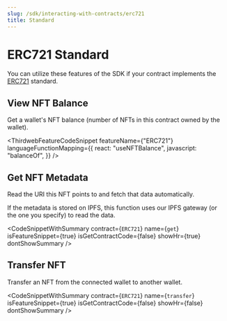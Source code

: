 ```yaml
---
slug: /sdk/interacting-with-contracts/erc721
title: Standard
---
```



# ERC721 Standard

You can utilize these features of the SDK if your contract implements the [ERC721](/extensions/erc721) standard.

<div className="row" style={{ marginBottom: 24 }}>
  <div className="col col--12" style={{ marginTop: 8 }}>
    <QuickstartCard
      name="Learn how to implement ERC721 in your smart contract"
      link={"/extensions/erc721"}
      image="/assets/icons/general.png"
    />
  </div>
</div>

## View NFT Balance

Get a wallet's NFT balance (number of NFTs in this contract owned by the wallet).

<ThirdwebFeatureCodeSnippet
  featureName={"ERC721"}
  languageFunctionMapping={{
    react: "useNFTBalance",
    javascript: "balanceOf",
  }}
/>

## Get NFT Metadata

Read the URI this NFT points to and fetch that data automatically.

If the metadata is stored on IPFS, this function uses our IPFS gateway (or the one you specify) to read the data.

<CodeSnippetWithSummary
  contract={`ERC721`}
  name={`get`}
  isFeatureSnippet={true}
  isGetContractCode={false}
  showHr={true}
  dontShowSummary
/>

## Transfer NFT

Transfer an NFT from the connected wallet to another wallet.

<CodeSnippetWithSummary
  contract={`ERC721`}
  name={`transfer`}
  isFeatureSnippet={true}
  isGetContractCode={false}
  showHr={false}
  dontShowSummary
/>
